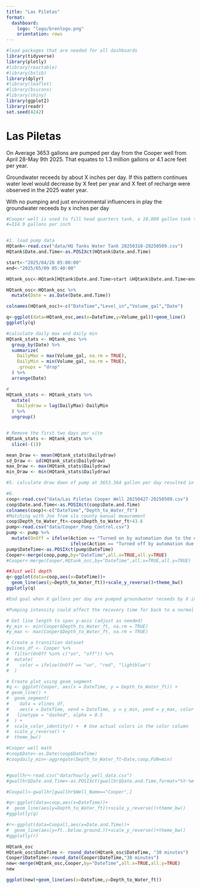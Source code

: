 ```yaml
---
title: "Las Piletas"
format: 
  dashboard: 
    logo: "logo/brenlogo.png"
    orientation: rows
---
```



```r
#load packages that are needed for all dashboards
library(tidyverse)
library(plotly)             
#library(reactable)
#library(bslib)
library(dplyr)
#library(leaflet)
#library(bsicons)
#library(shiny)
library(ggplot2)
library(readr)
set.seed(4242)
```
# Las Piletas

On Average 3653 gallons are pumped per day from the Cooper well from April 28-May 9th 2025. That equates to 1.3 million gallons or 4.1 acre feet per year. 

Groundwater receeds by about X inches per day. If this pattern continues water level would decrease by X feet per year and X feet of recharge were observed in the 2025 water year.

With no pumping and just environmental influencers in play the groundwater receeds by x inches per day

```r
#Cooper well is used to fill head quarters tank, a 10,000 gallon tank that is 87 inches tall
#=114.9 gallons per inch


#1. load pump data
HQtank<-read.csv("data/HQ Tanks Water Tank 20250310-20250509.csv")
HQtank$Date.and.Time<-as.POSIXct(HQtank$Date.and.Time)

start<-"2025/04/28 05:00:00"
end<-"2025/05/09 05:40:00"

HQtank_osc<-HQtank[HQtank$Date.and.Time>start &HQtank$Date.and.Time<end,]

HQtank_osc<-HQtank_osc %>%
  mutate(Date = as.Date(Date.and.Time))

colnames(HQtank_osc)<-c("DateTime","Level_in","Volume_gal","Date")
```

```r
q<-ggplot(data=HQtank_osc,aes(x=DateTime,y=Volume_gal))+geom_line()
ggplotly(q)

#calculate daily max and daily min
HQtank_stats <- HQtank_osc %>%
  group_by(Date) %>%
  summarize(
    DailyMax = max(Volume_gal, na.rm = TRUE),
    DailyMin = min(Volume_gal, na.rm = TRUE),
    .groups = "drop"
  ) %>%
  arrange(Date)

#
HQtank_stats <- HQtank_stats %>%
  mutate(
    Dailydraw = lag(DailyMax)-DailyMin
  ) %>%
  ungroup()


# Remove the first two days per site
HQtank_stats <- HQtank_stats %>%
  slice(-(1)) 

mean_Draw <- mean(HQtank_stats$Dailydraw)
sd_Draw <- sd(HQtank_stats$Dailydraw)
max_Draw <- max(HQtank_stats$Dailydraw)
min_Draw <- min(HQtank_stats$Dailydraw)

#5. calculate draw down of pump at 3653.364 gallon per day resulted in X draw down

#6. 
coop<-read.csv("data/Las Piletas Cooper Well 20250427-20250509.csv")
coop$Date.and.Time<-as.POSIXct(coop$Date.and.Time)
colnames(coop)<-c("DateTime","Depth_to_Water_ft")
#Matching with Joe from slo county manual meaurement
coop$Depth_to_Water_ft<-coop$Depth_to_Water_ft+43.6
pump<-read.csv("data/Cooper_Pump_Control.csv")
pump <- pump %>%
  mutate(OnOff = ifelse(Action == "Turned on by automation due to the destination tank's levels", "on",
                        ifelse(Action == "Turned off by automation due to the destination tank's levels", "off", NA)))
pump$DateTime<-as.POSIXct(pump$DateTime)
Cooper<-merge(coop,pump,by="DateTime",all.x=TRUE,all.y=TRUE)
#Cooper<-merge(Cooper,HQtank_osc,by="DateTime",all.x=TRUE,all.y=TRUE)
```

```r

##Just well depth
q<-ggplot(data=coop,aes(x=DateTime))+
  geom_line(aes(y=Depth_to_Water_ft))+scale_y_reverse()+theme_bw()
ggplotly(q)

#End goal when X gallons per day are pumped groundwater receeds by X inches per day. With no pumping and just environmental influencers in play the groundwater receeds by x inches per day

#Pumping intensity could affect the recovery time for back to a normal well depth Ex. Jan 6 pump event resulted in 6 days to recover to normal with a drawdown of 95 feet during pumping, while April 2 only took 1 day with a drawdown of 38 feet during pumping

# Get line length to span y-axis (adjust as needed)
#y_min <- min(Cooper$Depth_to_Water_ft, na.rm = TRUE)
#y_max <- max(Cooper$Depth_to_Water_ft, na.rm = TRUE)

# Create a transition dataset
#vlines_df <- Cooper %>%
#  filter(OnOff %in% c("on", "off")) %>%
#  mutate(
#    color = ifelse(OnOff == "on", "red", "lightblue")
#  )

# Create plot using geom_segment
#q <- ggplot(Cooper, aes(x = DateTime, y = Depth_to_Water_ft)) +
# geom_line() +
#  geom_segment(
#    data = vlines_df,
#    aes(x = DateTime, xend = DateTime, y = y_min, yend = y_max, color = color),
#   linetype = "dashed", alpha = 0.5
#  ) +
#  scale_color_identity() +  # Use actual colors in the color column
#  scale_y_reverse() +
#  theme_bw()
```



```r
#Cooper well math
#coop$Date<-as.Date(coop$DateTime)
#coopdaily_min<-aggregate(Depth_to_Water_ft~Date,coop,FUN=min)


#gwallhr<-read.csv("data/hourly_well_data.csv")
#gwallhr$Date.and.Time<-as.POSIXct(gwallhr$Date.and.Time,format="%Y-%m-%d %H:%M:%S")

#Coopall<-gwallhr[gwallhr$Well_Name=="Cooper",]

#q<-ggplot(data=coop,aes(x=DateTime))+
#  geom_line(aes(y=Depth_to_Water_ft))+scale_y_reverse()+theme_bw()
#ggplotly(q)

#r<-ggplot(data=Coopall,aes(x=Date.and.Time))+
#  geom_line(aes(y=ft..below.ground.))+scale_y_reverse()+theme_bw()
#ggplotly(r)
```


```r
HQtank_osc
HQtank_osc$DateTime <- round_date(HQtank_osc$DateTime, "30 minutes")
Cooper$DateTime<-round_date(Cooper$DateTime,"30 minutes")
new<-merge(HQtank_osc,Cooper,by="DateTime",all.x=TRUE,all.y=TRUE)
new

ggplot(new)+geom_line(aes(x=DateTime,y=Depth_to_Water_ft))
```
















